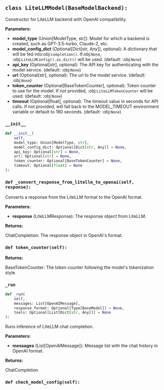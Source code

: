 <a id="camel.models.litellm_model"></a>

<a id="camel.models.litellm_model.LiteLLMModel"></a>

## `class LiteLLMModel(BaseModelBackend):`

Constructor for LiteLLM backend with OpenAI compatibility.

**Parameters:**

- **model_type** (Union[ModelType, str]): Model for which a backend is created, such as GPT-3.5-turbo, Claude-2, etc.
- **model_config_dict** (Optional[Dict[str, Any]], optional): A dictionary that will be fed into:obj:`completion()`. If:obj:`None`, :obj:`LiteLLMConfig().as_dict()` will be used. (default: :obj:`None`)
- **api_key** (Optional[str], optional): The API key for authenticating with the model service. (default: :obj:`None`)
- **url** (Optional[str], optional): The url to the model service. (default: :obj:`None`)
- **token_counter** (Optional[BaseTokenCounter], optional): Token counter to use for the model. If not provided, :obj:`LiteLLMTokenCounter` will be used. (default: :obj:`None`)
- **timeout** (Optional[float], optional): The timeout value in seconds for API calls. If not provided, will fall back to the MODEL_TIMEOUT environment variable or default to 180 seconds. (default: :obj:`None`)

<a id="camel.models.litellm_model.LiteLLMModel.__init__"></a>

### `__init__`

```python
def __init__(
    self,
    model_type: Union[ModelType, str],
    model_config_dict: Optional[Dict[str, Any]] = None,
    api_key: Optional[str] = None,
    url: Optional[str] = None,
    token_counter: Optional[BaseTokenCounter] = None,
    timeout: Optional[float] = None
):
```

<a id="camel.models.litellm_model.LiteLLMModel._convert_response_from_litellm_to_openai"></a>

### `def _convert_response_from_litellm_to_openai(self, response):`

Converts a response from the LiteLLM format to the OpenAI format.

**Parameters:**

- **response** (LiteLLMResponse): The response object from LiteLLM.

**Returns:**

  ChatCompletion: The response object in OpenAI's format.

<a id="camel.models.litellm_model.LiteLLMModel.token_counter"></a>

### `def token_counter(self):`

**Returns:**

  BaseTokenCounter: The token counter following the model's
tokenization style.

<a id="camel.models.litellm_model.LiteLLMModel._run"></a>

### `_run`

```python
def _run(
    self,
    messages: List[OpenAIMessage],
    response_format: Optional[Type[BaseModel]] = None,
    tools: Optional[List[Dict[str, Any]]] = None
):
```

Runs inference of LiteLLM chat completion.

**Parameters:**

- **messages** (List[OpenAIMessage]): Message list with the chat history in OpenAI format.

**Returns:**

  ChatCompletion

<a id="camel.models.litellm_model.LiteLLMModel.check_model_config"></a>

### `def check_model_config(self):`
